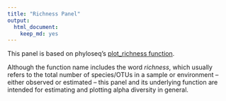 ```yaml
---
title: "Richness Panel"
output:
  html_document:
    keep_md: yes
---
```


This panel is based on phyloseq's 
[plot_richness function](http://joey711.github.io/phyloseq/plot_richness-examples.html).

Although the function name includes the word *richness*, 
which usually refers to the total number of species/OTUs
in a sample or environment -- either observed or estimated -- 
this panel and its underlying function are intended for
estimating and plotting alpha diversity in general.
